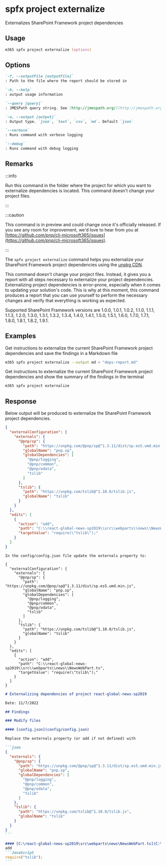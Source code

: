 
# spfx project externalize

Externalizes SharePoint Framework project dependencies

## Usage

```sh
m365 spfx project externalize [options]
```

## Options

```md defintion-list
`-f, --outputFile [outputFile]`
: Path to the file where the report should be stored in

`-h, --help`
: output usage information

`--query [query]`
: JMESPath query string. See [http://jmespath.org/](http://jmespath.org/) for more information and examples

`-o, --output [output]`
: Output type. `json`, `text`, `csv`, `md`. Default `json`

`--verbose`
: Runs command with verbose logging

`--debug`
: Runs command with debug logging
```

## Remarks

:::info

Run this command in the folder where the project for which you want to externalize dependencies is located. This command doesn't change your project files.

:::
    
:::caution

This command is in preview and could change once it's officially released. If you see any room for improvement, we'd love to hear from you at [https://github.com/pnp/cli-microsoft365/issues](https://github.com/pnp/cli-microsoft365/issues).

:::

The `spfx project externalize` command helps you externalize your SharePoint Framework project dependencies using the [unpkg CDN](https://unpkg.com/).

This command doesn't change your project files. Instead, it gives you a report with all steps necessary to externalize your project dependencies. Externalizing project dependencies is error-prone, especially when it comes to updating your solution's code. This is why at this moment, this command produces a report that you can use yourself to perform the necessary changes and verify that everything is working as expected.

Supported SharePoint Framework versions are 1.0.0, 1.0.1, 1.0.2, 1.1.0, 1.1.1, 1.1.3, 1.2.0, 1.3.0, 1.3.1, 1.3.2, 1.3.4, 1.4.0, 1.4.1, 1.5.0, 1.5.1, 1.6.0, 1.7.0, 1.7.1, 1.8.0, 1.8.1, 1.8.2, 1.9.1.

## Examples

Get instructions to externalize the current SharePoint Framework project dependencies and save the findings in a Markdown file

```sh
m365 spfx project externalize --output md > "deps-report.md"
```

Get instructions to externalize the current SharePoint Framework project dependencies and show the summary of the findings in the terminal

```sh
m365 spfx project externalize
```

## Response

Below output will be produced to externalize the SharePoint Framework project dependencies.

<Tabs>
  <TabItem value="JSON">

  ```json
  {
    "externalConfiguration": {
      "externals": {
        "@pnp/sp": {
          "path": "https://unpkg.com/@pnp/sp@^1.3.11/dist/sp.es5.umd.min.js",
          "globalName": "pnp.sp",
          "globalDependencies": [
            "@pnp/logging",
            "@pnp/common",
            "@pnp/odata",
            "tslib"
          ]
        },
        "tslib": {
          "path": "https://unpkg.com/tslib@^1.10.0/tslib.js",
          "globalName": "tslib"
        }
      }
    },
    "edits": [
      {
        "action": "add",
        "path": "C:\\react-global-news-sp2019\\src\\webparts\\news\\NewsWebPart.ts",
        "targetValue": "require(\"tslib\");"
      }
    ]
  }
  ```

  </TabItem>
  <TabItem value="Text">

  ```text
  In the config/config.json file update the externals property to:

  {
    "externalConfiguration": {
      "externals": {
        "@pnp/sp": {
          "path": "https://unpkg.com/@pnp/sp@^1.3.11/dist/sp.es5.umd.min.js",
          "globalName": "pnp.sp",
          "globalDependencies": [
            "@pnp/logging",
            "@pnp/common",
            "@pnp/odata",
            "tslib"
          ]
        },
        "tslib": {
          "path": "https://unpkg.com/tslib@^1.10.0/tslib.js",
          "globalName": "tslib"
        }
      }
    },
    "edits": [
      {
        "action": "add",
        "path": "C:\\react-global-news-sp2019\\src\\webparts\\news\\NewsWebPart.ts",
        "targetValue": "require(\"tslib\");"
      }
    ]
  }
  ```

  </TabItem>
  <TabItem value="Markdown">

  ````md
  # Externalizing dependencies of project react-global-news-sp2019

  Date: 11/7/2022

  ## Findings

  ### Modify files

  #### [config.json](config/config.json)

  Replace the externals property (or add if not defined) with
  
  ```json
  {
    "externals": {
      "@pnp/sp": {
        "path": "https://unpkg.com/@pnp/sp@^1.3.11/dist/sp.es5.umd.min.js",
        "globalName": "pnp.sp",
        "globalDependencies": [
          "@pnp/logging",
          "@pnp/common",
          "@pnp/odata",
          "tslib"
        ]
      },
      "tslib": {
        "path": "https://unpkg.com/tslib@^1.10.0/tslib.js",
        "globalName": "tslib"
      }
    }
  }
  ```

  #### [C:\react-global-news-sp2019\src\webparts\news\NewsWebPart.ts](C:\react-global-news-sp2019\src\webparts\news\NewsWebPart.ts)
  add
  ```JavaScript
  require("tslib");
  ```
  ````

  </TabItem>
</Tabs>
